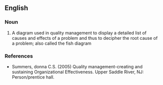 ==English==

===Noun===
{{wikipedia}}
{{en-noun|sg=[[Ishikawa]] [[diagram]]}}

# A diagram used in quality management to display a detailed list of causes and effects of a problem and thus to decipher the root cause of a problem; also called the fish diagram

===References===
*Summers, donna C.S. (2005) Quality management-creating and sustaining Organizational Effectiveness.  Upper Saddle River, NJ:  Person/prentice hall.